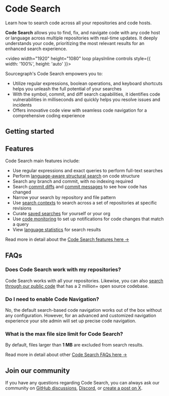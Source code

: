 # Code Search

<p className="subtitle">Learn how to search code across all your repositories and code hosts.</p>

**Code Search** allows you to find, fix, and navigate code with any code host or language across multiple repositories with real-time updates. It deeply understands your code, prioritizing the most relevant results for an enhanced search experience.

<video width="1920" height="1080" loop playsInline controls style={{ width: '100%', height: 'auto' }}>
  <source src="https://storage.googleapis.com/sourcegraph-assets/Docs/Media/Sourcegraph%20Code%20Search.webm" type="video/webm"/>
</video>

Sourcegraph's Code Search empowers you to:

- Utilize regular expressions, boolean operations, and keyboard shortcuts helps you unleash the full potential of your searches
- With the symbol, commit, and diff search capabilities, it identifies code vulnerabilities in milliseconds and quickly helps you resolve issues and incidents
- Offers innovative code view with seamless code navigation for a comprehensive coding experience

## Getting started

<LinkCards>

  <LinkCard href="https://sourcegraph.com/contact/request-info?form_submission_source=pricing-enterprise" imgSrc="https://sourcegraph.com/.assets/img/sourcegraph-mark.svg" imgAlt="Sourcegraph" title="Get single-tenant instance managed by Sourcegraph." description="Sign up and get a 30 day free trial for your team." />

</LinkCards>

<QuickLinks>

<QuickLink title="Search Query Syntax" icon='lightbulb' href="/code_search/queries" description="Learn about the search pattern syntax and keywords available for Code Search." />

<QuickLink title="Search Types" icon='presets' href="/code_search/types" description="Learn about the different search types that you can perform with Code Search." />

<QuickLink title="Working with Search" icon='installation' href="/code_search/working" description="Learn about performing advanced search queries and use search filters to narrow your search results." />

<QuickLink title="Search Examples" icon='theming' href="/code_search/examples" description="Learn about some common search use cases and examples." />

</QuickLinks>

## Features

Code Search main features include:

- Use regular expressions and exact queries to perform full-text searches
- Perform [language-aware structural search](/code_search/features#language-aware-structural-code-search) on code structure
- Search any branch and commit, with no indexing required
- Search [commit diffs](/code_search/features#commit-diff-search) and [commit messages](/code_search/features#commit-message-search) to see how code has changed
- Narrow your search by repository and file pattern
- Use [search contexts](/code_search/features#search-contexts) to search across a set of repositories at specific revisions
- Curate [saved searches](/code_search/features#saved-searches) for yourself or your org
- Use [code monitoring](/code_monitoring/) to set up notifications for code changes that match a query
- View [language statistics](/code_search/features#statistics) for search results

<Callout type="note"> Read more in detail about the [Code Search features here →](/code_search/features)</Callout>

## FAQs

### Does Code Search work with my repositories?

Code Search works with all your repositories. Likewise, you can also [search through our public code](https://sourcegraph.com/search) that has a 2 million+ open source codebase.

### Do I need to enable Code Navigation?

No, the default search-based code navigation works out of the box without any configuration. However, for an advanced and customized navigation experience your site admin will set up precise code navigation.

### What is the max file size limit for Code Search?

By default, files larger than **1 MB** are excluded from search results.

<Callout type="note"> Read more in detail about other [Code Search FAQs here →](/code_search/faq)</Callout>

## Join our community

If you have any questions regarding Code Search, you can always ask our community on [GitHub discussions](https://github.com/sourcegraph/sourcegraph/discussions), [Discord](https://discord.com/invite/s2qDtYGnAE), or [create a post on X](https://twitter.com/sourcegraph).
